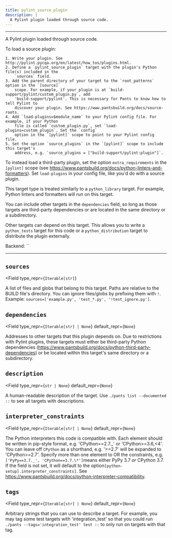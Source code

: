 ```yaml
---
title: pylint_source_plugin
description: |
  A Pylint plugin loaded through source code.
---
```



---

A Pylint plugin loaded through source code.

To load a source plugin:

```
1. Write your plugin. See http://pylint.pycqa.org/en/latest/how_tos/plugins.html.
2. Define a `pylint_source_plugin` target with the plugin's Python file(s) included in the
    `sources` field.
3. Add the parent directory of your target to the `root_patterns` option in the `[source]`
    scope. For example, if your plugin is at `build-support/pylint/custom_plugin.py`, add
    'build-support/pylint'. This is necessary for Pants to know how to tell Pylint to
    discover your plugin. See https://www.pantsbuild.org/docs/source-roots.
4. Add `load-plugins=$module_name` to your Pylint config file. For example, if your Python
    file is called `custom_plugin.py`, set `load-plugins=custom_plugin`. Set the `config`
    option in the `[pylint]` scope to point to your Pylint config file.
5. Set the option `source_plugins` in the `[pylint]` scope to include this target's
    address, e.g. `source_plugins = ["build-support/pylint:plugin"]`.
```

To instead load a third-party plugin, set the option `extra_requirements` in the `[pylint]`
scope (see https://www.pantsbuild.org/docs/python-linters-and-formatters). Set `load-plugins` in
your config file, like you&#x27;d do with a source plugin.

This target type is treated similarly to a `python_library` target. For example, Python linters
and formatters will run on this target.

You can include other targets in the `dependencies` field, so long as those targets are
third-party dependencies or are located in the same directory or a subdirectory.

Other targets can depend on this target. This allows you to write a `python_tests` target for
this code or a `python_distribution` target to distribute the plugin externally.

Backend: <span className="color--primary">``</span>

---

<span className={styles.options}>

## `sources`

<Field
    type_repr={`Iterable[str]`}
>

A list of files and globs that belong to this target. Paths are relative to the BUILD file&#x27;s directory. You can ignore files/globs by prefixing them with `!`. Example: `sources=['example.py', 'test_*.py', '!test_ignore.py']`.

</Field>

## `dependencies`

<Field
    type_repr={`Iterable[str] | None`}
    default_repr={`None`}
>

Addresses to other targets that this plugin depends on. Due to restrictions with Pylint plugins, these targets must either be third-party Python dependencies (https://www.pantsbuild.org/docs/python-third-party-dependencies) or be located within this target&#x27;s same directory or a subdirectory.

</Field>

## `description`

<Field
    type_repr={`str | None`}
    default_repr={`None`}
>

A human-readable description of the target. Use `./pants list --documented ::` to see all targets with descriptions.

</Field>

## `interpreter_constraints`

<Field
    type_repr={`Iterable[str] | None`}
    default_repr={`None`}
>

The Python interpreters this code is compatible with. Each element should be written in pip-style format, e.g. &#x27;CPython==2.7._&#x27; or &#x27;CPython&#x3E;=3.6,&#x3C;4&#x27;. You can leave off `CPython` as a shorthand, e.g. &#x27;&#x3E;=2.7&#x27; will be expanded to &#x27;CPython&#x3E;=2.7&#x27;. Specify more than one element to OR the constraints, e.g. `['PyPy==3.7._', 'CPython==3.7.\*']`means either PyPy 3.7 _or_ CPython 3.7. If the field is not set, it will default to the option`[python-setup].interpreter_constraints]`. See https://www.pantsbuild.org/docs/python-interpreter-compatibility.

</Field>

## `tags`

<Field
    type_repr={`Iterable[str] | None`}
    default_repr={`None`}
>

Arbitrary strings that you can use to describe a target. For example, you may tag some test targets with &#x27;integration_test&#x27; so that you could run `./pants --tags='integration_test' test ::` to only run on targets with that tag.

</Field>

</span>
